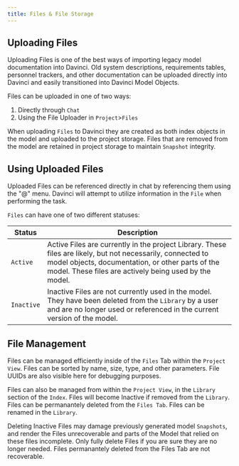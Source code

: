 ```yaml
---
title: Files & File Storage
---
```


## Uploading Files
Uploading Files is one of the best ways of importing legacy model documentation into Davinci. Old system descriptions, requirements tables, personnel trackers, and other documentation can be uploaded directly into Davinci and easily transitioned into Davinci Model Objects.

Files can be uploaded in one of two ways:

1. Directly through `Chat`
2. Using the File Uploader in `Project`>`Files`

<Note>When uploading `Files` to Davinci they are created as both index objects in the model and uploaded to the project storage. Files that are removed from the model are retained in project storage to maintain `Snapshot` integrity.</Note>

## Using Uploaded Files
Uploaded Files can be referenced directly in chat by referencing them using the "@" menu. Davinci will attempt to utilize information in the `File` when performing the task. 

`Files` can have one of two different statuses:

| Status | Description              |
|--------|--------------------------|
| `Active` | Active Files are currently in the project Library. These files are likely, but not necessarily, connected to model objects, documentation, or other parts of the model. These files are actively being used by the model.
| `Inactive` | Inactive Files are not currently used in the model. They have been deleted from the `Library` by a user and are no longer used or referenced in the current version of the model.

## File Management
Files can be managed efficiently inside of the `Files` Tab within the `Project View`. Files can be sorted by name, size, type, and other parameters. File UUIDs are also visible here for debugging purposes. 

Files can also be managed from within the `Project View`, in the `Library` section of the `Index`. Files will become Inactive if removed from the `Library`. Files can be permanantely deleted from the `Files Tab`. Files can be renamed in the `Library`.

<Warning>Deleting Inactive Files may damage previously generated model `Snapshots`, and render the Files unrecoverable and parts of the Model that relied on these files incomplete. Only fully delete Files if you are sure they are no longer needed. Files permanantely deleted from the Files Tab are not recoverable.</Warning>


